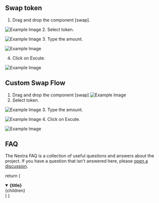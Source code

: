 ## Swap token
1. Drag and drop the component [swap].

![Example Image](/assets/docs/swap1.png)
2. Select token.

![Example Image](/assets/docs/swap2.png)
3. Type the amount.

![Example Image](/assets/docs/swap3.png)

4. Click on Excute.

![Example Image](/assets/docs/swap4.png)
## Custom Swap Flow
1. Drag and drop the component [swap]
![Example Image](/assets/docs/swap5.png)
2. Select token.

![Example Image](/assets/docs/swap6.png)
3. Type the amount.

![Example Image](/assets/docs/swap7.png)
4. Click on Excute.

![Example Image](/assets/docs/swap8.png)




## FAQ

The Nextra FAQ is a collection of useful questions and answers about the
project. If you have a question that isn't answered here, please
[open a discussion](https://github.com/shuding/nextra/discussions).

  return (
    <details
      open
      className="last-of-type:mb-0 rounded-lg bg-neutral-50 dark:bg-neutral-800 p-2 mt-4"
    >
      <summary>
        <strong className="text-lg">{title}</strong>
      </summary>
      <div className="nx-p-2">{children}</div>
    </details>
  )
}

